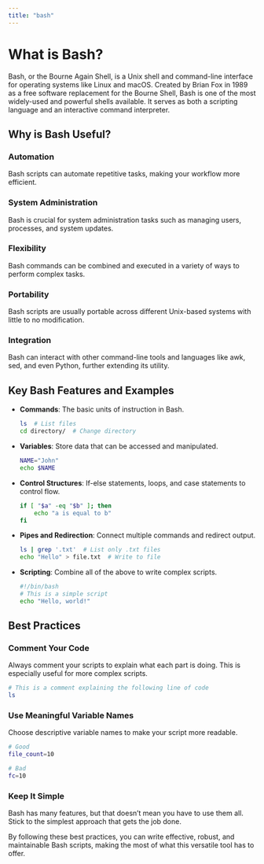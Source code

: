 ```yaml
---
title: "bash"
---
```


# What is Bash?

Bash, or the Bourne Again Shell, is a Unix shell and command-line interface for operating systems like Linux and macOS. Created by Brian Fox in 1989 as a free software replacement for the Bourne Shell, Bash is one of the most widely-used and powerful shells available. It serves as both a scripting language and an interactive command interpreter.

## Why is Bash Useful?

### Automation

Bash scripts can automate repetitive tasks, making your workflow more efficient.

### System Administration

Bash is crucial for system administration tasks such as managing users, processes, and system updates.

### Flexibility

Bash commands can be combined and executed in a variety of ways to perform complex tasks.

### Portability

Bash scripts are usually portable across different Unix-based systems with little to no modification.

### Integration

Bash can interact with other command-line tools and languages like awk, sed, and even Python, further extending its utility.

## Key Bash Features and Examples

-   **Commands**: The basic units of instruction in Bash.

    ``` bash
    ls  # List files
    cd directory/  # Change directory
    ```

-   **Variables**: Store data that can be accessed and manipulated.

    ``` bash
    NAME="John"
    echo $NAME
    ```

-   **Control Structures**: If-else statements, loops, and case statements to control flow.

    ``` bash
    if [ "$a" -eq "$b" ]; then
        echo "a is equal to b"
    fi
    ```

-   **Pipes and Redirection**: Connect multiple commands and redirect output.

    ``` bash
    ls | grep '.txt'  # List only .txt files
    echo "Hello" > file.txt  # Write to file
    ```

-   **Scripting**: Combine all of the above to write complex scripts.

    ``` bash
    #!/bin/bash
    # This is a simple script
    echo "Hello, world!"
    ```

## Best Practices

### Comment Your Code

Always comment your scripts to explain what each part is doing. This is especially useful for more complex scripts.

``` bash
# This is a comment explaining the following line of code
ls
```

### Use Meaningful Variable Names

Choose descriptive variable names to make your script more readable.

``` bash
# Good
file_count=10

# Bad
fc=10
```

### Keep It Simple

Bash has many features, but that doesn't mean you have to use them all. Stick to the simplest approach that gets the job done.

By following these best practices, you can write effective, robust, and maintainable Bash scripts, making the most of what this versatile tool has to offer.


